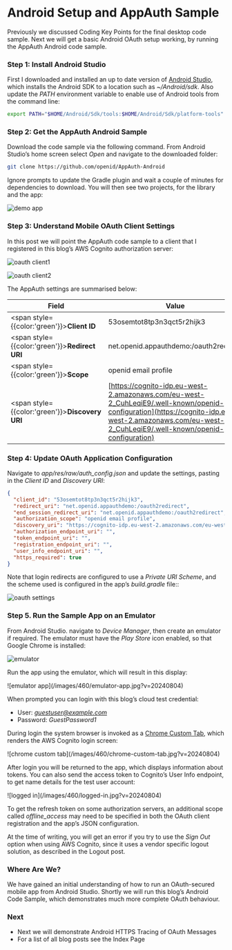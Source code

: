 # Android Setup and AppAuth Sample

Previously we discussed <Link href='/posts/final-desktop-app-coding-key-points'>Coding Key Points</Link> for the final desktop code sample. Next we will get a basic Android OAuth setup working, by running the AppAuth Android code sample.

### Step 1: Install Android Studio

First I downloaded and installed an up to date version of [Android Studio](https://developer.android.com/studio/index.html), which installs the Android SDK to a location such as *~/Android/sdk*. Also update the *PATH* environment variable to enable use of Android tools from the command line:

```bash
export PATH="$HOME/Android/Sdk/tools:$HOME/Android/Sdk/platform-tools"
```

### Step 2: Get the AppAuth Android Sample

Download the code sample via the following command. From Android Studio’s home screen select *Open* and navigate to the downloaded folder:

```bash
git clone https://github.com/openid/AppAuth-Android
```

Ignore prompts to update the Gradle plugin and wait a couple of minutes for dependencies to download. You will then see two projects, for the library and the app:

![demo app](/images/460/demo-app.jpg)

### Step 3: Understand Mobile OAuth Client Settings

In this post we will point the AppAuth code sample to a client that I registered in this blog’s AWS Cognito authorization server:

![oauth client1](/images/460/oauth-client1.jpg)

![oauth client2](/images/460/oauth-client2.jpg)

The AppAuth settings are summarised below:

| Field | Value |
| ----- | ----- |
| <span style={{color:'green'}}>**Client ID**</span> | 53osemtot8tp3n3qct5r2hijk3 |
| <span style={{color:'green'}}>**Redirect URI**</span> | net.openid.appauthdemo:/oauth2redirect |
| <span style={{color:'green'}}>**Scope**</span> | openid email profile |
| <span style={{color:'green'}}>**Discovery URI**</span> | [https://cognito-idp.eu-west-2.amazonaws.com/eu-west-2_CuhLeqiE9/.well-known/openid-configuration](https://cognito-idp.eu-west-2.amazonaws.com/eu-west-2_CuhLeqiE9/.well-known/openid-configuration) |

### Step 4: Update OAuth Application Configuration

Navigate to *app/res/raw/auth_config.json* and update the settings, pasting in the *Client ID* and *Discovery URI*:

```json
{
  "client_id": "53osemtot8tp3n3qct5r2hijk3",
  "redirect_uri": "net.openid.appauthdemo:/oauth2redirect",
  "end_session_redirect_uri": "net.openid.appauthdemo:/oauth2redirect",
  "authorization_scope": "openid email profile",
  "discovery_uri": "https://cognito-idp.eu-west-2.amazonaws.com/eu-west-2_CuhLeqiE9/.well-known/openid-configuration",
  "authorization_endpoint_uri": "",
  "token_endpoint_uri": "",
  "registration_endpoint_uri": "",
  "user_info_endpoint_uri": "",
  "https_required": true
}
```

Note that login redirects are configured to use a *Private URI Scheme*, and the scheme used is configured in the app’s *build.gradle* file::

![oauth settings](/images/460/oauth-settings.jpg)

### Step 5. Run the Sample App on an Emulator

From Android Studio. navigate to *Device Manager*, then create an emulator if required. The emulator must have the *Play Store* icon enabled, so that Google Chrome is installed:

![emulator](/images/460/emulator.jpg)

Run the app using the emulator, which will result in this display:

<div className="smallimage">
![emulator app](/images/460/emulator-app.jpg?v=20240804)
</div>

When prompted you can login with this blog’s cloud test credential:

- User: *guestuser@example.com*
- Password: *GuestPassword1*

During login the system browser is invoked as a [Chrome Custom Tab](https://developer.chrome.com/multidevice/android/customtabs), which renders the AWS Cognito login screen:

<div className="smallimage">
![chrome custom tab](/images/460/chrome-custom-tab.jpg?v=20240804)
</div>

After login you will be returned to the app, which displays information about tokens. You can also send the access token to Cognito’s User Info endpoint, to get name details for the test user account:

<div className="smallimage">
![logged in](/images/460/logged-in.jpg?v=20240804)
</div>

To get the refresh token on some authorization servers, an additional scope called *offline_access* may need to be specified in both the OAuth client registration and the app’s JSON configuration.

At the time of writing, you will get an error if you try to use the *Sign Out* option when using AWS Cognito, since it uses a vendor specific logout solution, as described in the <Link href='/posts/logout'>Logout</Link> post.

### Where Are We?

We have gained an initial understanding of how to run an OAuth-secured mobile app from Android Studio. Shortly we will run this blog’s <Link href='/posts/android-code-sample-overview'>Android Code Sample</Link>, which demonstrates much more complete OAuth behaviour.

### Next

- Next we will demonstrate <Link href='/posts/android-https-debugging'>Android HTTPS Tracing of OAuth Messages</Link>
- For a list of all blog posts see the <Link href='/posts/index'>Index Page</Link>
